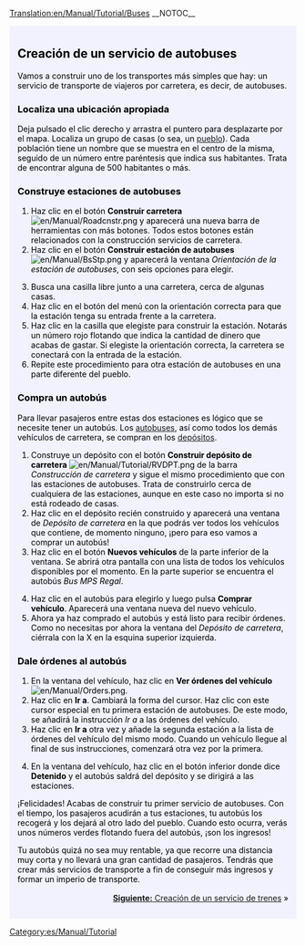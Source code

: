 [[Translation:en/Manual/Tutorial/Buses]]
__NOTOC__
{{en/Tabs|5|2
|es/Manual/Tutorial/Tutorial|1. Inicio<!--
-->|es/Manual/Tutorial/Autobuses|2. Autobuses<!--
-->|es/Manual/Tutorial/Trenes|3. Trenes<!--
-->|es/Manual/Tutorial/Aviones|4. Aviones<!--
-->|es/Manual/Tutorial/Fin|5. Final}}
<div style="padding:.5em 1em 1em 1em; border-top:none; background-color:#f1f2fe; color:#000;">
{{es/Manual/Tutorial/Tutorial}}
==Creación de un servicio de autobuses==
Vamos a construir uno de los transportes más simples que hay: un servicio de transporte de viajeros por carretera, es decir, de autobuses.

===Localiza una ubicación apropiada===
Deja pulsado el clic derecho y arrastra el puntero para desplazarte por el mapa. Localiza un grupo de casas (o sea, un [[es/Manual/Pueblo|pueblo]]). Cada población tiene un nombre que se muestra en el centro de la misma, seguido de un número entre paréntesis que indica sus habitantes. Trata de encontrar alguna de 500 habitantes o más.
{{en/Phototable|[[File:es/Manual/Tutorial bus 1.png|400px]]|Un pueblo.|none}}

===Construye estaciones de autobuses===
#Haz clic en el botón '''Construir carretera''' [[File:en/Manual/Roadcnstr.png]] y aparecerá una nueva barra de herramientas con más botones. Todos estos botones están relacionados con la construcción servicios de carretera.
#Haz clic en el botón '''Construir estación de autobuses''' [[File:en/Manual/BsStp.png]] y aparecerá la ventana ''Orientación de la estación de autobuses'', con seis opciones para elegir.
{{en/Phototable|[[File:es/Manual/Tutorial bus 2.png]]|Elije una orientación y una ubicación.|none|6=:}}
<ol start="3">
<li>Busca una casilla libre junto a una carretera, cerca de algunas casas.
<li>Haz clic en el botón del menú con la orientación correcta para que la estación tenga su entrada frente a la carretera.
<li>Haz clic en la casilla que elegiste para construir la estación. Notarás un número rojo flotando que indica la cantidad de dinero que acabas de gastar. Si elegiste la orientación correcta, la carretera se conectará con la entrada de la estación.
<li>Repite este procedimiento para otra estación de autobuses en una parte diferente del pueblo.
</ol>
{{en/Phototable|[[File:es/Manual/Tutorial bus 4.png|400px]]|Después de construir las dos estaciones de autobuses.|none|6=:}}

===Compra un autobús===
Para llevar pasajeros entre estas dos estaciones es lógico que se necesite tener un autobús. Los [[es/Manual/Base Set/Road Vehicles/Autobuses|autobuses]], así como todos los demás vehículos de carretera, se compran en los [[es/Manual/Depósitos|depósitos]].
#Construye un depósito con el botón '''Construir depósito de carretera''' [[File:en/Manual/Tutorial/RVDPT.png]] de la barra ''Construcción de carretera'' y sigue el mismo procedimiento que con las estaciones de autobuses. Trata de construirlo cerca de cualquiera de las estaciones, aunque en este caso no importa si no está rodeado de casas.
#Haz clic en el depósito recién construido y aparecerá una ventana de ''Depósito de carretera'' en la que podrás ver todos los vehículos que contiene, de momento ninguno, ¡pero para eso vamos a comprar un autobús!
#Haz clic en el botón '''Nuevos vehículos''' de la parte inferior de la ventana. Se abrirá otra pantalla con una lista de todos los vehículos disponibles por el momento. En la parte superior se encuentra el autobús ''Bus MPS Regal''.
{{en/Phototable|[[File:es/Manual/Tutorial bus 5.png]]|Interior del depósito.|none|6=:}}
<ol start="4">
<li>Haz clic en el autobús para elegirlo y luego pulsa '''Comprar vehículo'''. Aparecerá una ventana nueva del nuevo vehículo.
<li>Ahora ya haz comprado el autobús y está listo para recibir órdenes. Como no necesitas por ahora la ventana del ''Depósito de carretera'', ciérrala con la X en la esquina superior izquierda.
</ol>
===Dale órdenes al autobús===
#En la ventana del vehículo, haz clic en '''Ver órdenes del vehículo''' [[File:en/Manual/Orders.png]].
#Haz clic en '''Ir a'''. Cambiará la forma del cursor. Haz clic con este cursor especial en tu primera estación de autobuses. De este modo, se añadirá la instrucción ''Ir a <nombre de la estación>'' a las órdenes del vehículo.
#Haz clic en '''Ir a''' otra vez y añade la segunda estación a la lista de órdenes del vehículo del mismo modo. Cuando un vehículo llegue al final de sus instrucciones, comenzará otra vez por la primera.
{{en/Phototable|[[File:es/Manual/Tutorial bus 6.png]]|Órdenes del autobús.|none|6=:}}
<ol start="4">
<li>En la ventana del vehículo, haz clic en el botón inferior donde dice '''Detenido''' y el autobús saldrá del depósito y se dirigirá a las estaciones.
</ol>
{{en/Phototable|[[File:es/Manual/Tutorial bus 7.png]]|Tu primer autobús está a punto de llegar a la estación.|none|6=:}}
¡Felicidades! Acabas de construir tu primer servicio de autobuses. Con el tiempo, los pasajeros acudirán a tus estaciones, tu autobús los recogerá y los dejará al otro lado del pueblo. Cuando esto ocurra, verás unos números verdes flotando fuera del autobús, ¡son los ingresos!

Tu autobús quizá no sea muy rentable, ya que recorre una distancia muy corta y no llevará una gran cantidad de pasajeros. Tendrás que crear más servicios de transporte a fin de conseguir más ingresos y formar un imperio de transporte.

<div style="text-align: right; margin-top: 1rem">[[es/Manual/Tutorial/Trenes|'''Siguiente:''' Creación de un servicio de trenes]] &raquo;</div>
</div>
[[Category:es/Manual/Tutorial]]